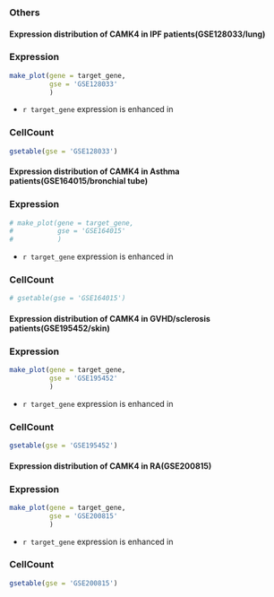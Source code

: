 

### Others {background-color="#7A00E6"}

#### Expression distribution of CAMK4 in IPF patients(GSE128033/lung) {.smaller}


::: {.panel-tabset}

### Expression

```r
make_plot(gene = target_gene,
          gse = 'GSE128033'
          )
```


- `r target_gene` expression is enhanced in 


### CellCount

```r
gsetable(gse = 'GSE128033')
```


:::


#### Expression distribution of CAMK4 in Asthma patients(GSE164015/bronchial tube) {.smaller}

::: {.panel-tabset}

### Expression

```r
# make_plot(gene = target_gene,
#           gse = 'GSE164015'
#           )
```


- `r target_gene` expression is enhanced in 


### CellCount

```r
# gsetable(gse = 'GSE164015')
```


:::


#### Expression distribution of CAMK4 in GVHD/sclerosis patients(GSE195452/skin) {.smaller}


::: {.panel-tabset}

### Expression

```r
make_plot(gene = target_gene,
          gse = 'GSE195452'
          )
```


- `r target_gene` expression is enhanced in 


### CellCount

```r
gsetable(gse = 'GSE195452')
```


:::

#### Expression distribution of CAMK4 in RA(GSE200815) {.smaller}


::: {.panel-tabset}

### Expression

```r
make_plot(gene = target_gene,
          gse = 'GSE200815'
          )
```


- `r target_gene` expression is enhanced in 


### CellCount

```r
gsetable(gse = 'GSE200815')
```


:::




